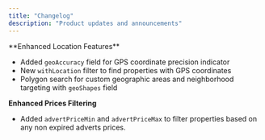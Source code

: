 ```yaml
---
title: "Changelog"
description: "Product updates and announcements"
---
```

<Update label="July 2025">
  **Enhanced Location Features**

  - Added `geoAccuracy` field for GPS coordinate precision indicator
  - New `withLocation` filter to find properties with GPS coordinates
  - Polygon search for custom geographic areas and neighborhood targeting with `geoShapes` field  

  **Enhanced Prices Filtering**

  - Added `advertPriceMin` and `advertPriceMax` to filter properties based on any non expired adverts prices.
</Update>